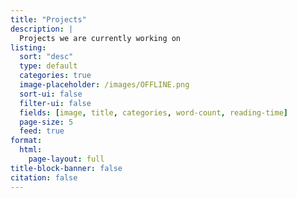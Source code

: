 ```yaml
---
title: "Projects"
description: |
  Projects we are currently working on
listing: 
  sort: "desc"
  type: default
  categories: true
  image-placeholder: /images/OFFLINE.png
  sort-ui: false
  filter-ui: false
  fields: [image, title, categories, word-count, reading-time]
  page-size: 5
  feed: true
format: 
  html: 
    page-layout: full
title-block-banner: false
citation: false
---
```


